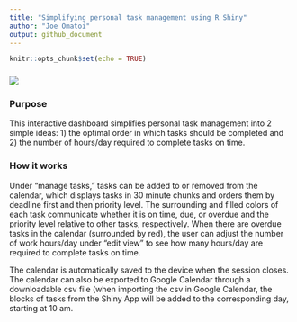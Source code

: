 ```yaml
---
title: "Simplifying personal task management using R Shiny"
author: "Joe Omatoi"
output: github_document
---
```


```r
knitr::opts_chunk$set(echo = TRUE)
```

### ![](images/paste-E74A1B94.png)

### Purpose

This interactive dashboard simplifies personal task management into 2 simple ideas: 1) the optimal order in which tasks should be completed and 2) the number of hours/day required to complete tasks on time.

### How it works

Under "manage tasks," tasks can be added to or removed from the calendar, which displays tasks in 30 minute chunks and orders them by deadline first and then priority level. The surrounding and filled colors of each task communicate whether it is on time, due, or overdue and the priority level relative to other tasks, respectively. When there are overdue tasks in the calendar (surrounded by red), the user can adjust the number of work hours/day under "edit view" to see how many hours/day are required to complete tasks on time.

The calendar is automatically saved to the device when the session closes. The calendar can also be exported to Google Calendar through a downloadable csv file (when importing the csv in Google Calendar, the blocks of tasks from the Shiny App will be added to the corresponding day, starting at 10 am.
